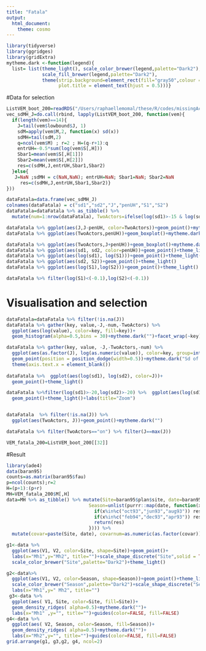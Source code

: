 ```yaml
---
title: "Fatala"
output: 
  html_document: 
    theme: cosmo
---
```

```r
library(tidyverse)
library(ggridges)
library(gridExtra)
mytheme.dark <-function(legend){
  list= list(theme_light(), scale_color_brewer(legend,palette="Dark2"), 
             scale_fill_brewer(legend,palette="Dark2"), 
             theme(strip.background=element_rect(fill="gray50",colour ="gray50"),
                   plot.title = element_text(hjust = 0.5)))}
```

#Data for selection


```r
ListVEM_boot_200=readRDS("/Users/raphaellemomal/these/R/codes/missingActor/SimResults/Fatala_VEM_200.rds")
vec_sdMH_J=do.call(rbind, lapply(ListVEM_boot_200, function(vem){
  if(length(vem)==14){
    J=tail(vem$lowbound$J, 1)
    sdM=apply(vem$M,2, function(x) sd(x))
    sdMH=tail(sdM,2)
    q=ncol(vem$M) ; r=2 ; H=(q-r+1):q
    entrUH=-0.5*sum(log(vem$S[,H]))
    Sbar1=mean(vem$S[,H[1]])
    Sbar2=mean(vem$S[,H[2]])
    res=c(sdMH,J,entrUH,Sbar1,Sbar2)
  }else{
   J=NaN ;sdMH = c(NaN,NaN); entrUH=NaN; Sbar1=NaN; Sbar2=NaN
     res=c(sdMH,J,entrUH,Sbar1,Sbar2)}
}))

dataFatala=data.frame(vec_sdMH_J)
colnames(dataFatala) = c("sd1","sd2","J","penUH","S1","S2")
dataFatala=dataFatala %>% as_tibble() %>% 
  mutate(num=1:nrow(dataFatala), TwoActors=ifelse(log(sd1)>-15 & log(sd2) >-15,"on", "off"))

dataFatala %>% ggplot(aes(J,J-penUH, color=TwoActors))+geom_point()+mytheme.dark("")
dataFatala %>% ggplot(aes(TwoActors,penUH))+geom_boxplot()+mytheme.dark("")

dataFatala %>% ggplot(aes(TwoActors,J+penUH))+geom_boxplot()+mytheme.dark("") # le meilleur modèle pénalisé est dans les off donc ça marche pas
dataFatala %>% ggplot(aes(sd1, sd2, color=penUH))+geom_point()+theme_light()
dataFatala %>% ggplot(aes(log(sd1), log(S1)))+geom_point()+theme_light()
dataFatala %>% ggplot(aes(sd2, S2))+geom_point()+theme_light()
dataFatala %>% ggplot(aes(log(S1),log(S2)))+geom_point()+theme_light()

dataFatala %>% filter(log(S1)<(-0.1),log(S2)<(-0.1))
```

# Visualisation and selection

```r
dataFatala=dataFatala %>% filter(!is.na(J))
dataFatala %>% gather(key, value,-J,-num,-TwoActors) %>% 
  ggplot(aes(log(value), color=key, fill=key))+
  geom_histogram(alpha=0.5,bins = 30)+mytheme.dark("")+facet_wrap(~key)

dataFatala %>% gather(key, value, -J,-TwoActors,-num) %>% 
  ggplot(aes(as.factor(J), log(as.numeric(value)), color=key, group=interaction(J,key)))+
  geom_point(position = position_dodge(width=0.5))+mytheme.dark("Sd of Mh:") +labs(x="J",y="value")+
  theme(axis.text.x = element_blank())
 
dataFatala %>%  ggplot(aes(log(sd1), log(sd2), color=J))+
  geom_point()+theme_light()  

dataFatala %>%filter(log(sd1)>-20,log(sd2)>-20) %>%  ggplot(aes(log(sd1), log(sd2), color=J))+
  geom_point()+theme_light()+labs(title="Zoom")


dataFatala  %>% filter(!is.na(J)) %>% 
  ggplot(aes(TwoActors, J))+geom_point()+mytheme.dark("")

dataFatala %>% filter(TwoActors=="on") %>% filter(J==max(J))

VEM_fatala_200=ListVEM_boot_200[[32]]
```

#Result

```r
library(ade4)
data(baran95)
counts=as.matrix(baran95$fau)
p=ncol(counts);r=2
H=(p+1):(p+r)
MH=VEM_fatala_200$M[,H]
data=MH %>% as_tibble() %>% mutate(Site=baran95$plan$site, date=baran95$plan$date,
                              Season=unlist(purrr::map(date, function(x){
                                if(x%in%c("oct93","jun93","aug93")) res="Rainy"
                                if(x%in%c("feb94","dec93","apr93")) res="Dry"
                                return(res)
                              }))) %>% 
  mutate(covar=paste(Site, date), covarnum=as.numeric(as.factor(covar))) 

g1<-data %>% 
  ggplot(aes(V1, V2, color=Site, shape=Site))+geom_point()+ 
  labs(x="Mh1",y="Mh2", title="")+scale_shape_discrete("Site",solid = TRUE)+
  scale_color_brewer("Site",palette="Dark2")+theme_light()

g2<-data%>% 
  ggplot(aes(V1, V2, color=Season, shape=Season))+geom_point()+theme_light()+
  scale_color_brewer("Season",palette="Dark2")+scale_shape_discrete("Season")+
  labs(x="Mh1",y=" Mh2", title="")
 g3<-data %>%
  ggplot(aes( V1, Site, color=Site, fill=Site))+
  geom_density_ridges( alpha=0.5)+mytheme.dark("")+
  labs(x="Mh1" ,y="", title="")+guides(color=FALSE, fill=FALSE)
g4<-data %>%
  ggplot(aes( V2, Season, color=Season, fill=Season))+
  geom_density_ridges( alpha=0.5)+mytheme.dark("")+
  labs(x="Mh2",y="", title="")+guides(color=FALSE, fill=FALSE)
grid.arrange(g1, g3,g2, g4, ncol=2)


```

